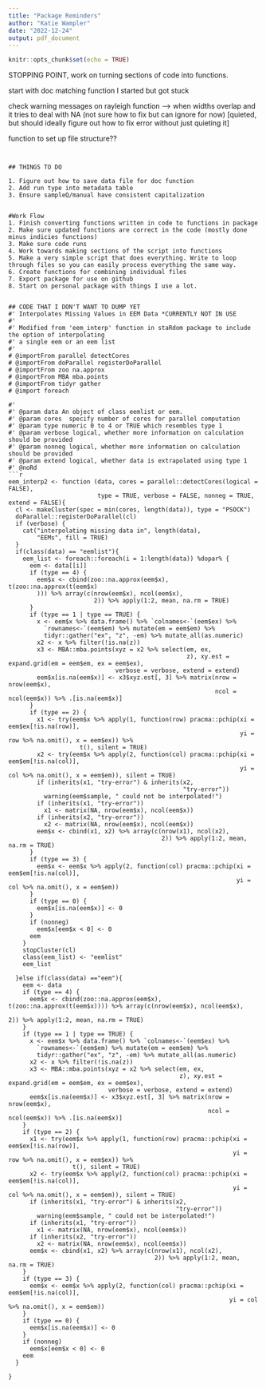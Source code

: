 ```yaml
---
title: "Package Reminders"
author: "Katie Wampler"
date: "2022-12-24"
output: pdf_document
---
```


```r
knitr::opts_chunk$set(echo = TRUE)
```
STOPPING POINT, work on turning sections of code into functions.

start with doc matching function I started but got stuck

check warning messages on rayleigh function --> when widths overlap and it tries to deal with NA (not sure how to fix but can ignore for now) [quieted, but should ideally figure out how to fix error without just quieting it]

function to set up file structure??

```


## THINGS TO DO 

1. Figure out how to save data file for doc function 
2. Add run type into metadata table 
3. Ensure sampleQ/manual have consistent capitalization


#Work Flow 
1. Finish converting functions written in code to functions in package
2. Make sure updated functions are correct in the code (mostly done minus indicies functions)
3. Make sure code runs 
4. Work towards making sections of the script into functions 
5. Make a very simple script that does everything. Write to loop through files so you can easily process everything the same way. 
6. Create functions for combining individual files
7. Export package for use on github 
8. Start on personal package with things I use a lot.  


## CODE THAT I DON'T WANT TO DUMP YET 
#' Interpolates Missing Values in EEM Data *CURRENTLY NOT IN USE
#'
#' Modified from 'eem_interp' function in staRdom package to include the option of interpolating
#' a single eem or an eem list
#'
# @importFrom parallel detectCores
# @importFrom doParallel registerDoParallel
# @importFrom zoo na.approx
# @importFrom MBA mba.points
# @importFrom tidyr gather
# @import foreach

#'
#' @param data An object of class eemlist or eem.
#' @param cores	 specify number of cores for parallel computation
#' @param type numeric 0 to 4 or TRUE which resembles type 1
#' @param verbose logical, whether more information on calculation should be provided
#' @param nonneg logical, whether more information on calculation should be provided
#' @param extend logical, whether data is extrapolated using type 1
#' @noRd
```r

eem_interp2 <- function (data, cores = parallel::detectCores(logical = FALSE),
                         type = TRUE, verbose = FALSE, nonneg = TRUE, extend = FALSE){
  cl <- makeCluster(spec = min(cores, length(data)), type = "PSOCK")
  doParallel::registerDoParallel(cl)
  if (verbose) {
    cat("interpolating missing data in", length(data),
        "EEMs", fill = TRUE)
  }
  if(class(data) == "eemlist"){
    eem_list <- foreach::foreach(i = 1:length(data)) %dopar% {
      eem <- data[[i]]
      if (type == 4) {
        eem$x <- cbind(zoo::na.approx(eem$x), t(zoo::na.approx(t(eem$x)
        ))) %>% array(c(nrow(eem$x), ncol(eem$x),
                        2)) %>% apply(1:2, mean, na.rm = TRUE)
      }
      if (type == 1 | type == TRUE) {
        x <- eem$x %>% data.frame() %>% `colnames<-`(eem$ex) %>%
          `rownames<-`(eem$em) %>% mutate(em = eem$em) %>%
          tidyr::gather("ex", "z", -em) %>% mutate_all(as.numeric)
        x2 <- x %>% filter(!is.na(z))
        x3 <- MBA::mba.points(xyz = x2 %>% select(em, ex,
                                                  z), xy.est = expand.grid(em = eem$em, ex = eem$ex),
                              verbose = verbose, extend = extend)
        eem$x[is.na(eem$x)] <- x3$xyz.est[, 3] %>% matrix(nrow = nrow(eem$x),
                                                          ncol = ncol(eem$x)) %>% .[is.na(eem$x)]
      }
      if (type == 2) {
        x1 <- try(eem$x %>% apply(1, function(row) pracma::pchip(xi = eem$ex[!is.na(row)],
                                                                 yi = row %>% na.omit(), x = eem$ex)) %>%
                    t(), silent = TRUE)
        x2 <- try(eem$x %>% apply(2, function(col) pracma::pchip(xi = eem$em[!is.na(col)],
                                                                 yi = col %>% na.omit(), x = eem$em)), silent = TRUE)
        if (inherits(x1, "try-error") & inherits(x2,
                                                 "try-error"))
          warning(eem$sample, " could not be interpolated!")
        if (inherits(x1, "try-error"))
          x1 <- matrix(NA, nrow(eem$x), ncol(eem$x))
        if (inherits(x2, "try-error"))
          x2 <- matrix(NA, nrow(eem$x), ncol(eem$x))
        eem$x <- cbind(x1, x2) %>% array(c(nrow(x1), ncol(x2),
                                           2)) %>% apply(1:2, mean, na.rm = TRUE)
      }
      if (type == 3) {
        eem$x <- eem$x %>% apply(2, function(col) pracma::pchip(xi = eem$em[!is.na(col)],
                                                                yi = col %>% na.omit(), x = eem$em))
      }
      if (type == 0) {
        eem$x[is.na(eem$x)] <- 0
      }
      if (nonneg)
        eem$x[eem$x < 0] <- 0
      eem
    }
    stopCluster(cl)
    class(eem_list) <- "eemlist"
    eem_list

  }else if(class(data) =="eem"){
    eem <- data
    if (type == 4) {
      eem$x <- cbind(zoo::na.approx(eem$x), t(zoo::na.approx(t(eem$x)))) %>% array(c(nrow(eem$x), ncol(eem$x),
                                                                                     2)) %>% apply(1:2, mean, na.rm = TRUE)
    }
    if (type == 1 | type == TRUE) {
      x <- eem$x %>% data.frame() %>% `colnames<-`(eem$ex) %>%
        `rownames<-`(eem$em) %>% mutate(em = eem$em) %>%
        tidyr::gather("ex", "z", -em) %>% mutate_all(as.numeric)
      x2 <- x %>% filter(!is.na(z))
      x3 <- MBA::mba.points(xyz = x2 %>% select(em, ex,
                                                z), xy.est = expand.grid(em = eem$em, ex = eem$ex),
                            verbose = verbose, extend = extend)
      eem$x[is.na(eem$x)] <- x3$xyz.est[, 3] %>% matrix(nrow = nrow(eem$x),
                                                        ncol = ncol(eem$x)) %>% .[is.na(eem$x)]
    }
    if (type == 2) {
      x1 <- try(eem$x %>% apply(1, function(row) pracma::pchip(xi = eem$ex[!is.na(row)],
                                                               yi = row %>% na.omit(), x = eem$ex)) %>%
                  t(), silent = TRUE)
      x2 <- try(eem$x %>% apply(2, function(col) pracma::pchip(xi = eem$em[!is.na(col)],
                                                               yi = col %>% na.omit(), x = eem$em)), silent = TRUE)
      if (inherits(x1, "try-error") & inherits(x2,
                                               "try-error"))
        warning(eem$sample, " could not be interpolated!")
      if (inherits(x1, "try-error"))
        x1 <- matrix(NA, nrow(eem$x), ncol(eem$x))
      if (inherits(x2, "try-error"))
        x2 <- matrix(NA, nrow(eem$x), ncol(eem$x))
      eem$x <- cbind(x1, x2) %>% array(c(nrow(x1), ncol(x2),
                                         2)) %>% apply(1:2, mean, na.rm = TRUE)
    }
    if (type == 3) {
      eem$x <- eem$x %>% apply(2, function(col) pracma::pchip(xi = eem$em[!is.na(col)],
                                                              yi = col %>% na.omit(), x = eem$em))
    }
    if (type == 0) {
      eem$x[is.na(eem$x)] <- 0
    }
    if (nonneg)
      eem$x[eem$x < 0] <- 0
    eem
  }

}

```

